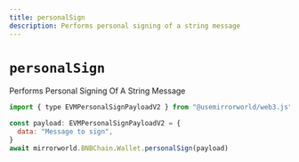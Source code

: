 ```yaml
---
title: personalSign
description: Performs personal signing of a string message
---
```


# `personalSign`

Performs Personal Signing Of A String Message

```js
import { type EVMPersonalSignPayloadV2 } from "@usemirrorworld/web3.js"

const payload: EVMPersonalSignPayloadV2 = {
  data: "Message to sign",
}
await mirrorworld.BNBChain.Wallet.personalSign(payload)
```
